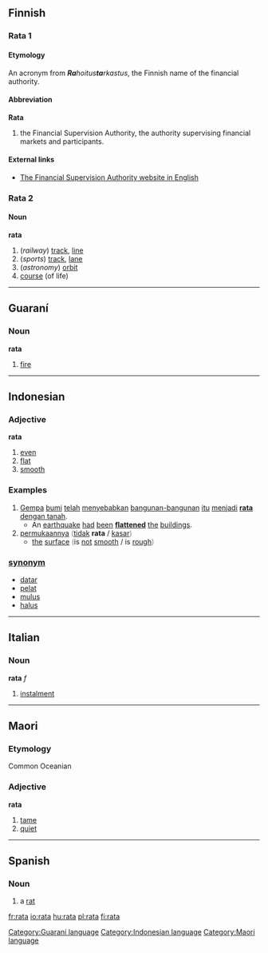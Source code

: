 ==Finnish==
===Rata 1===
====Etymology====

An acronym from '' '''Ra'''hoitus'''ta'''rkastus'', the Finnish name of the financial authority.

====Abbreviation====
'''Rata'''

# the Financial Supervision Authority, the authority supervising financial markets and participants.

====External links====

*[http://www.rahoitustarkastus.fi/english/index.asp The Financial Supervision Authority website in English]

===Rata 2===

====Noun====
'''rata'''

# (''railway'') [[track]], [[line]]
# (''sports'') [[track]], [[lane]]
# (''astronomy'') [[orbit]]
# [[course]] (of life)

----

==Guaraní==
===Noun===
'''rata'''

# [[fire]]

[[Category:Guaraní language]]

----

==Indonesian==
===Adjective===
'''rata'''

# [[even]]
# [[flat]]
# [[smooth]]

===Examples===
# [[gempa|Gempa]] [[bumi]] [[telah]] [[sebab|menyebabkan]] [[bangun|bangunan-bangunan]] [[itu]] [[jadi|menjadi]] <u>'''rata''' [[dengan]] [[tanah]]</u>.
#* An [[earthquake]]  [[had]] [[been]] '''[[flatten]]ed''' [[the]] [[building]]s.
# [[muka|permukaannya]] <font color="grey">(</font>[[tidak]] '''rata''' / [[kasar]]<font color="grey">)</font>
#* [[the]] [[surface]] <font color="grey">(</font>is [[not]] [[smooth]] / is [[rough]]<font color="grey">)</font>

=== [[synonym]] ===
* [[datar]]
* [[pelat]]
* [[mulus]]
* [[halus]]

[[Category:Indonesian language]]

----

==Italian==
===Noun===
'''rata''' ''f''

# [[instalment]]

----

==Maori==
===Etymology===
Common Oceanian
===Adjective===
'''rata'''

# [[tame]]
# [[quiet]]

[[Category:Maori language]]

----

== Spanish ==
=== Noun ===
# a [[rat]]

[[fr:rata]]
[[io:rata]]
[[hu:rata]]
[[pl:rata]]
[[fi:rata]]